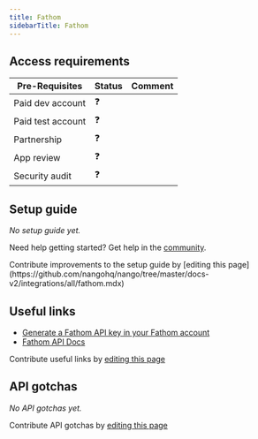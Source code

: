 ```yaml
---
title: Fathom
sidebarTitle: Fathom
---
```



<Overview />
<PreBuiltTooling />
<PreBuiltUseCases />

## Access requirements

| Pre-Requisites    | Status | Comment |
| ----------------- | ------ | ------- |
| Paid dev account  | ❓     |         |
| Paid test account | ❓     |         |
| Partnership       | ❓     |         |
| App review        | ❓     |         |
| Security audit    | ❓     |         |

## Setup guide

_No setup guide yet._

<Tip>Need help getting started? Get help in the [community](https://nango.dev/slack).</Tip>

<Note>
    Contribute improvements to the setup guide by [editing this page](https://github.com/nangohq/nango/tree/master/docs-v2/integrations/all/fathom.mdx)
</Note>

## Useful links

- [Generate a Fathom API key in your Fathom account](https://fathom.ai)
- [Fathom API Docs](https://docs.fathom.ai/api-reference)

<Note>Contribute useful links by [editing this page](https://github.com/nangohq/nango/tree/master/docs-v2/integrations/all/fathom.mdx)</Note>

## API gotchas

_No API gotchas yet._

<Note>Contribute API gotchas by [editing this page](https://github.com/nangohq/nango/tree/master/docs-v2/integrations/all/fathom.mdx)</Note>
